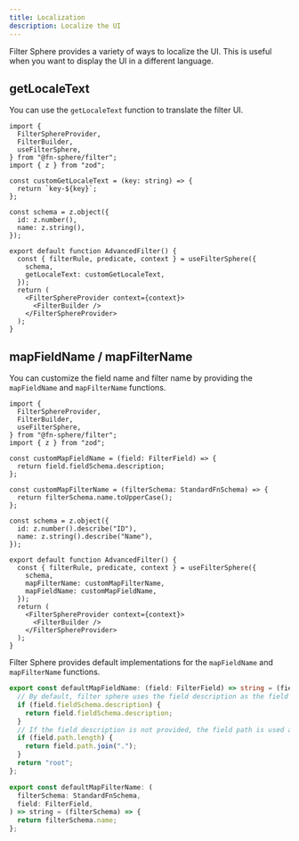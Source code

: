 ```yaml
---
title: Localization
description: Localize the UI
---
```


Filter Sphere provides a variety of ways to localize the UI. This is useful when you want to display the UI in a different language.

## getLocaleText

You can use the `getLocaleText` function to translate the filter UI.

```tsx live {8-10} {20}
import {
  FilterSphereProvider,
  FilterBuilder,
  useFilterSphere,
} from "@fn-sphere/filter";
import { z } from "zod";

const customGetLocaleText = (key: string) => {
  return `key-${key}`;
};

const schema = z.object({
  id: z.number(),
  name: z.string(),
});

export default function AdvancedFilter() {
  const { filterRule, predicate, context } = useFilterSphere({
    schema,
    getLocaleText: customGetLocaleText,
  });
  return (
    <FilterSphereProvider context={context}>
      <FilterBuilder />
    </FilterSphereProvider>
  );
}
```

## mapFieldName / mapFilterName

You can customize the field name and filter name by providing the `mapFieldName` and `mapFilterName` functions.

```tsx live
import {
  FilterSphereProvider,
  FilterBuilder,
  useFilterSphere,
} from "@fn-sphere/filter";
import { z } from "zod";

const customMapFieldName = (field: FilterField) => {
  return field.fieldSchema.description;
};

const customMapFilterName = (filterSchema: StandardFnSchema) => {
  return filterSchema.name.toUpperCase();
};

const schema = z.object({
  id: z.number().describe("ID"),
  name: z.string().describe("Name"),
});

export default function AdvancedFilter() {
  const { filterRule, predicate, context } = useFilterSphere({
    schema,
    mapFilterName: customMapFilterName,
    mapFieldName: customMapFieldName,
  });
  return (
    <FilterSphereProvider context={context}>
      <FilterBuilder />
    </FilterSphereProvider>
  );
}
```

Filter Sphere provides default implementations for the `mapFieldName` and `mapFilterName` functions.

```ts
export const defaultMapFieldName: (field: FilterField) => string = (field) => {
  // By default, filter sphere uses the field description as the field name.
  if (field.fieldSchema.description) {
    return field.fieldSchema.description;
  }
  // If the field description is not provided, the field path is used as the field name.
  if (field.path.length) {
    return field.path.join(".");
  }
  return "root";
};

export const defaultMapFilterName: (
  filterSchema: StandardFnSchema,
  field: FilterField,
) => string = (filterSchema) => {
  return filterSchema.name;
};
```
